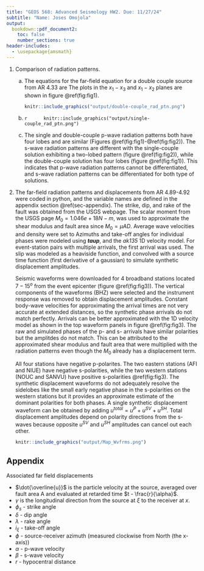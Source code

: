 ```yaml
---
title: "GEOS 568: Advanced Seismology HW2. Due: 11/27/24"
subtitle: "Name: Joses Omojola"
output:
  bookdown::pdf_document2:
    toc: false
    number_sections: true
header-includes:
  - \usepackage{amsmath}
---
```


1. Comparison of radiation patterns.
    a. The equations for the far-field equation for a double couple source from AR 4.33 are
        \begin{align*}
        A^{FP} &= sin2 \theta \ cos \phi \ \hat{r} \\
        A^{FS} &= cos2 \theta \ cos \phi \ \hat{\theta} - cos \theta \ sin \phi \ \hat{\phi}
        \end{align*}
        The plots in the $x_1 - x_3$ and $x_1 - x_2$ planes are shown in figure \@ref(fig:fig1).

        ```r
        knitr::include_graphics("output/double-couple_rad_ptn.png")
        ```
    b. 
        ```r
        knitr::include_graphics("output/single-couple_rad_ptn.png")
        ```
    c. The single and double-couple p-wave radiation patterns both have four lobes and are similar (Figures \@ref(fig:fig1)-\@ref(fig:fig2)). 
    The s-wave radiation patterns are different with the single-couple solution exhibiting a two-lobed pattern (figure \@ref(fig:fig2)), 
    while the double-couple solution has four lobes (figure \@ref(fig:fig1)). This indicates that p-wave radiation patterns cannot be 
    differentiated, and s-wave radiation patterns can be differentiated for both type of solutions.

\clearpage

2. The far-field radiation patterns and displacements from AR 4.89-4.92 were coded in python, and the variable names are defined 
 in the appendix section \@ref(sec-appendix). The strike, dip, and rake of the fault was obtained from the USGS webpage. The scalar 
 moment from the USGS page $M_0 = 1.046e+18 N-m$, was used to approximate the shear modulus and fault area since $M_0 = \mu AD$. 
 Average wave velocities and density were set to 
 \begin{align*}
 \alpha &= 9.5 km/s \\ 
 \beta &= 4.9 km/s \\ 
 \rho &= 2.7 kg/m^3
 \end{align*}
 Azimuths and take-off angles for individual phases were modeled using ***taup***, and the *ak135* 1D velocity model. For event-station 
 pairs with multiple arrivals, the first arrival was used. The slip was modeled as a heaviside function, and convolved 
 with a source time function (first derivative of a gaussian) to simulate synthetic displacement amplitudes.
 
    Seismic waveforms were downloaded for 4 broadband stations located $7-15^o$ from the event epicenter (figure \@ref(fig:fig3)). 
    The vertical components of the waveforms (BHZ) were selected and the instrument response was removed to obtain displacement 
    amplitudes. Constant body-wave velocities for approximating the arrival times are not very accurate at extended distances, so 
    the synthetic phase arrivals do not match perfectly. Arrivals can be better approximated with the 1D velocity model as shown 
    in the top waveform panels in figure \@ref(fig:fig3). The raw and simulated phases of the p- and s- arrivals have similar 
    polarities but the amplitdes do not match. This can be attributed to the approximated shear modulus and fault area that were 
    multiplied with the radiation patterns even though the $M_0$ already has a displacement term.  

    All four stations have negative p-polarites. The two eastern stations (AFI and NIUE) have negative s-polarities, while the two 
    western stations (NOUC and SANVU) have positive s-polarities \@ref(fig:fig3). The synthetic displacement waveforms do not adequately 
    resolve the sidelobes like the small early negative phase in the s-polarities on the western stations but it provides an approximate 
    estimate of the dominant polarities for both phases. A single synthetic displacement waveform can be obtained by adding 
    $u^{total} = u^P + u^{SV} + u^{SH}$. Total displacement amplitudes depend on polarity directions from the s-waves because opposite 
    $u^{SV} \text{ and } u^{SH}$ amplitudes can cancel out each other.

    ```r
    knitr::include_graphics("output/Map_Wvfrms.png")
    ```
\clearpage

## Appendix {#sec-appendix}
\begin{align*}
F^P &= \frac{2 ( \gamma \cdot \upsilon ) ( \gamma \cdot \dot{\overline{u}})} { \dot{\overline{u}} } \\
&= cos \lambda \  sin \delta \ sin^2 i_{\xi} \ sin 2(\phi - \phi_s) - cos \lambda \ cos \delta \ sin 2i_{\xi} \ cos (\phi - \phi_s) \\
& + sin \lambda \  sin 2\delta \  (cos^2 i_{\xi} - sin^2 i_{\xi} \  sin^2(\phi - \phi_s)) \\
& + sin \lambda \  cos 2\delta \  sin 2i_{\xi} \ sin (\phi - \phi_s)
\end{align*}
  

\begin{align*}
F^{SV} &= \frac{\left[( \gamma \cdot \upsilon ) (\dot{\overline{u}} \cdot \hat{p}) + ( \gamma \cdot \dot{\overline{u}}) (\upsilon \cdot \hat{p}) \right]} { \dot{\overline{u}} } \\
&= sin \lambda \  cos 2\delta \  cos 2i_{\xi} \  sin (\phi - \phi_s) - cos \lambda \ cos \delta \  cos 2i_{\xi} \ cos (\phi - \phi_s) \\
& + \frac{1}{2} cos \lambda \  sin \delta \ sin 2i_{\xi} \ sin 2(\phi - \phi_s) \\
& - \frac{1}{2} sin \lambda \  sin 2\delta \  sin 2i_{\xi}(1 + sin^2(\phi - \phi_s))
\end{align*}
  

\begin{align*}
F^{SH} &= \frac{\left[( \gamma \cdot \upsilon ) (\dot{\overline{u}} \cdot \hat{\phi}) + ( \gamma \cdot \dot{\overline{u}}) (\upsilon \cdot \hat{\phi}) \right]} { \dot{\overline{u}} } \\
&= cos \lambda \  cos \delta \  cos i_{\xi} \  sin(\phi - \phi_s) + cos \lambda \ sin \delta \  sin i_{\xi} \ cos 2(\phi - \phi_s) \\
& + sin \lambda \  cos 2\delta \ cos i_{\xi} \ cos(\phi - \phi_s) \\
& - \frac{1}{2} sin \lambda \  sin 2\delta \  sin i_{\xi} \ sin 2(\phi - \phi_s)
\end{align*}
  

Associated far field displacements
\begin{align*}
u^p (x,t) &= \frac {F^P \mu A}{4 \pi \rho \alpha^3 r} \dot{\overline{u}} \left( t - \frac {r}{\alpha} \right) l, \\
u^{SV} (x,t) &= \frac {F^{SV} \mu A}{4 \pi \rho \beta^3 r} \dot{\overline{u}} \left( t - \frac {r}{\beta} \right) \hat{p}, \\
u^{SH} (x,t) &= \frac {F^{SH} \mu A}{4 \pi \rho \beta^3 r} \dot{\overline{u}} \left( t - \frac {r}{\beta} \right) \hat{\phi},
\end{align*}
  

- $\dot{\overline{u}}$ is the particle velocity at the source, averaged over fault area A and evaluated
at retarded time $t - \frac{r}{\alpha}$.
- $\gamma$ is the longitudinal direction from the source at $\xi$ to the receiver at $x$.
- $\phi_s$ - strike angle
- $\delta$ - dip angle
- $\lambda$ - rake angle
- $i_{\xi}$ - take-off angle
- $\phi$ - source-receiver azimuth (measured clockwise from North (the x-axis))
- $\alpha$ - p-wave velocity
- $\beta$ - s-wave velocity
- $r$ - hypocentral distance


\begin{align*}
\text{P-wave direction } \textbf{l} &= \gamma = sin i_{\xi} \ cos \phi \ \hat{x} + sin i_{\xi} \ sin \phi \ \hat{y} + cos i_{\xi} \ \hat{z} \\
\text{SV-wave direction } \hat{p} &= cos i_{\xi} \ cos \phi \ \hat{x} + cos i_{\xi} \ sin \phi \ \hat{y} - sin i_{\xi} \ \hat{z} \\
\text{SH-wave direction } \hat{\phi} &= -sin \phi \ \hat{x} + cos \phi \ \hat{y}
\end{align*}